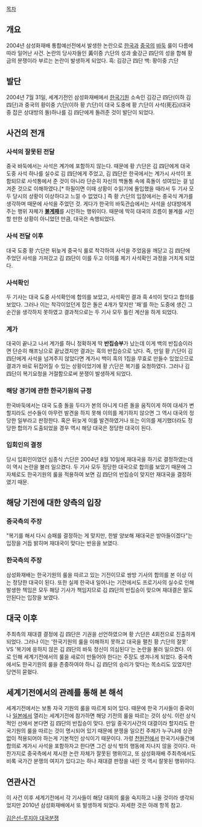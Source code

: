 [[목차]]

== 개요 ==
2004년 삼성화재배 통합예선전에서 발생한 논란으로 [[한국]]과 [[중국]]의 [[바둑]] 룰이 다름에 따라 일어난 사건. 논란의 당사자들인 黃이중 六단의 성과 金강근 四단의 성을 합해 황금의 분쟁이라 부르는 논란이 발생하게 되었다.
흑: 김강근 四단
백: 황이중 六단

== 발단 ==
2004년 7월 31일, 세계기전인 삼성화재배에서 [[한국기원]] 소속인 김강근 四단(이하 김 四단)과 중국의 황이중 六단(이하 황 六단)이 대국 도중에 황 六단이 사석(死石)(대국 중 잡은 상대방의 돌)하나를 김 四단에게 돌려준 것이 발단이 되었다. 

== 사건의 전개 ==
=== 사석의 잘못된 전달 ===
중국 바둑에서는 사석은 계가에 포함하지 않는다. 때문에 황 六단은 김 四단에게 대국 도중 사석 하나를 실수로 김 四단에게 주었고, 김 四단은 한국에서는 계가시 사석이 포함되므로 사석통에서 준 것이 아니라 단순히 자신의 백돌통 속에 흑돌이 섞여있는 걸 넘겨준 것으로 이해하였다.[* 하필이면 이때 상황이 수읽기에 돌입했을 때라서 두 기사 모두 당시의 상황이 이상하다고 느낄 수 없었다.] 즉 황 六단의 입장에서는 중국식 계가를 생각하며 때문에 사석을 주었던 것. 게다가 한국의 바둑관습에서는 사석을 상대방에게 주는 행위 자체가 '''[[불계]]패'''를 시인하는 행위이다. 때문에 딱히 대국의 흐름이 불계를 시인할 만한 상황이 아니었던 만큼, 대국은 속행되었다.

=== 사석 전달 이후 ===
대국 도중 황 六단은 뒤늦게 중국식 룰로 착각하여 사석을 주었음을 깨닫고 김 四단에 주었던 사석을 가져갔고 김 四단이 이를 두고 이의를 제기 사석확인 과정을 거치게 되었다.

=== 사석확인 ===
두 기사는 대국 도중 사석확인에 합의를 보았고, 사석확인 결과 흑 4석이 맞다고 합의를 보았다. 그러나 이는 착각이었던게 잡은 돌은 4개가 맞지만 '패'를 하는 도중에 생긴 그 순간을 생각하지 못하였고 결과적으로는 두 기사 모두 틀린 계산을 하게 되었다.

=== 계가 ===
대국이 끝나고 나서 계가를 하니 정확하게 딱 '''반집승부'''가 났는데 이게 백의 반집승이라면 단순히 해프닝으로 끝났겠지만 결과는 흑의 반집승으로 났다. 즉, 만일 황 六단이 김 四단에게 사석을 넘겨주지 않았다면 계가시 백이 흑의 1집을 무효로 만들수 있었으므로 결과가 바로 뒤집어질 수 있는 상황이었기에 황 六단은 복기를 요청하였다. 그러나 김 四단이 복기요청을 거절함으로써 분쟁이 발생하게 되었다.

=== 해당 경기에 관한 한국기원의 규정 ===
한국바둑에서는 대국 도중 돌을 두다가 본의 아니게 다른 돌을 움직이게 하여 대세가 변할지라도 선수들이 아무런 발견을 하지 못해 이의를 제기하지 않으면 그 역시 대국의 정당한 일부라고 판정한다. 혹은 뒤늦게 이를 발견하였거나 또는 이의를 제기했더라도 정당한 합의가 도출되었을 경우 역시 해당 대국은 정당한 대국이 된다.

=== 입회인의 결정 ===
당시 입회인이었던 심종식 六단은 2004년 8월 10일에 재대국을 하기로 결정하였는데 이 역시 논란을 불러 일으켰다. 두 기사 모두 정당한 대국으로 합의를 보았기 때문에 그 자체로도 한국기원의 룰을 적용하여 보면 김 四단의 반집승이 맞지만 재대국을 결정하였기 때문.

== 해당 기전에 대한 양측의 입장 ==
=== 중국측의 주장 ===
"복기를 해서 다시 승패를 결정하는 게 맞지만, 한발 양보해 재대국은 받아들이겠다"는 입장을 거듭 밝히며 재대국이 맞다는 반응을 보였다.

=== 한국측의 주장 ===
삼성화재배는 한국기원의 룰을 따르고 있는 기전이므로 쌍방 기사의 합의를 본 이상 이는 정당한 대국이 된다. 또한 실제 한국내 일어나는 기전에서도 프로기사의 실수로 인해 발생한 책임은 모두 해당 기사가 책임지므로 김 四단의 반집승이 맞으며 재대결은 말도 안된다는 입장을 보였다.

== 대국 이후 ==
주최측의 재대결 결정에 김 四단은 기권을 선언하였으며 황 六단은 4회전으로 진출하게 되었다. 그러나 이는 '한국기원의 룰을 이해하지 못하고 대국을 펼친 황 六단의 잘못' VS '복기에 응하지 않은 김 四단의 바둑 정신이 의심된다'는 논란을 불러 일으켰다. 이로 인해 세계기전에서의 룰을 새로이 만들어야 한다는 주장도 생겨나게 되었다. 중국측에서도 한국기원의 룰을 존중하여야 하니 김 四단의 승리가 맞다는 목소리도 있었지만 당연히 묻혔다.

== 세계기전에서의 관례를 통해 본 해석 ==
세계기전에서는 보통 자국 기원의 룰을 따르게 되어 있다. 때문에 한국 기사들이 중국이나 [[일본]]에서 열리는 세계기전에 참가하면 해당 기전의 룰을 따르는 것이 상식. 이런 상식적인 선에서 본다면 김 四단의 반집승이 맞다. 만일 중국기사간의 대결이라 할지라도 한국기원의 룰을 따르는 것이 명시되어 있기 때문에 분쟁을 일으킨 주체가 누구냐에 상관없이 적용되어야 하는게 기본적인 상식이기 때문이다. 가령 [[천원전]]에서 한국기사들간에 합의로 계가시 사석을 포함하자고 한다면 그건 상식 밖의 행동에 지나지 않을 것이다. 마찬가지로 중국측에서 제시한 논란 자체가 잘못된 행위이고, 또 삼성화재배 주최측에서도 비록 국가간 분쟁의 여지가 있다고는 하나 재대결 판정을 내린 것 역시 잘못된 행위이다.

== 연관사건 ==
이 사건 이후 세계기전에서 각 기사들이 해당 대회의 룰을 숙지하고 나올 것이라 생각되었지만 2010년 삼성화재배에서 또 발생하게 되었다. 자세한 것은 아래 항목 참고.

[[김은선-루지아 대국분쟁]]
